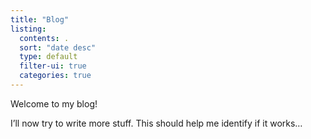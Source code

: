 ```yaml
---
title: "Blog"
listing:
  contents: . 
  sort: "date desc"
  type: default
  filter-ui: true
  categories: true
---
```


Welcome to my blog!

I'll now try to write more stuff. This should help me identify if it works...
